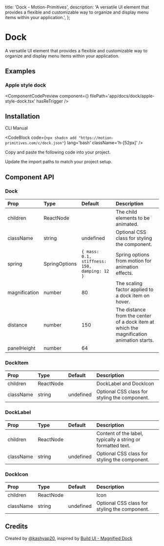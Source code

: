   title: 'Dock - Motion-Primitives',
  description:
    'A versatile UI element that provides a flexible and customizable way to organize and display menu items within your application.',
};


# Dock

A versatile UI element that provides a flexible and customizable way to organize and display menu items within your application.

## Examples

### Apple style dock

<ComponentCodePreview
  component={<AppleStyleDock />}
  filePath='app/docs/dock/apple-style-dock.tsx'
  hasReTrigger
/>

## Installation

<Tabs defaultValue="cli">

<TabsList>
  <TabsTrigger value='cli'>CLI</TabsTrigger>
  <TabsTrigger value='manual'>Manual</TabsTrigger>
</TabsList>

<TabsContent value="cli">

<CodeBlock
  code={`npx shadcn add "https://motion-primitives.com/c/dock.json"`}
  lang='bash'
  className='h-[52px]'
/>

</TabsContent>

<TabsContent value="manual">

<Steps>

<Step>Copy and paste the following code into your project.</Step>

<CodeBlock filePath='components/core/dock.tsx' />

<Step>Update the import paths to match your project setup.</Step>

</Steps>

</TabsContent>

</Tabs>

## Component API

### Dock

| Prop          | Type          | Default                                      | Description                                                                              |
| :------------ | :------------ | :------------------------------------------- | :--------------------------------------------------------------------------------------- |
| children      | ReactNode     |                                              | The child elements to be animated.                                                       |
| className     | string        | undefined                                    | Optional CSS class for styling the component.                                            |
| spring        | SpringOptions | `{ mass: 0.1, stiffness: 150, damping: 12 }` | Spring options from motion for animation effects.                                        |
| magnification | number        | 80                                           | The scaling factor applied to a dock item on hover.                                      |
| distance      | number        | 150                                          | The distance from the center of a dock item at which the magnification animation starts. |
| panelHeight   | number        | 64                                           |

### DockItem

| Prop      | Type      | Default   | Description                                   |
| :-------- | :-------- | :-------- | :-------------------------------------------- |
| children  | ReactNode |           | DockLabel and DockIcon                        |
| className | string    | undefined | Optional CSS class for styling the component. |

### DockLabel

| Prop      | Type      | Default   | Description                                                 |
| :-------- | :-------- | :-------- | :---------------------------------------------------------- |
| children  | ReactNode |           | Content of the label, typically a string or formatted text. |
| className | string    | undefined | Optional CSS class for styling the component.               |

### DockIcon

| Prop      | Type      | Default   | Description                                   |
| :-------- | :-------- | :-------- | :-------------------------------------------- |
| children  | ReactNode |           | Icon                                          |
| className | string    | undefined | Optional CSS class for styling the component. |

## Credits

Created by [@kashyap20](https://github.com/kashyap20), inspired by [Build UI - Magnified Dock](https://buildui.com/recipes/magnified-dock)
